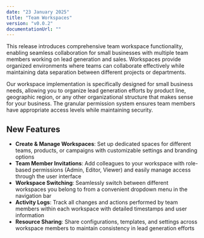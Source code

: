 ```yaml
---
date: "23 January 2025"
title: "Team Workspaces"
version: "v0.0.2"
documentationUrl: ""
---
```


This release introduces comprehensive team workspace functionality, enabling seamless collaboration for small businesses with multiple team members working on lead generation and sales. Workspaces provide organized environments where teams can collaborate effectively while maintaining data separation between different projects or departments.

Our workspace implementation is specifically designed for small business needs, allowing you to organize lead generation efforts by product line, geographic region, or any other organizational structure that makes sense for your business. The granular permission system ensures team members have appropriate access levels while maintaining security.

## New Features

- **Create & Manage Workspaces**: Set up dedicated spaces for different teams, products, or campaigns with customizable settings and branding options
- **Team Member Invitations**: Add colleagues to your workspace with role-based permissions (Admin, Editor, Viewer) and easily manage access through the user interface
- **Workspace Switching**: Seamlessly switch between different workspaces you belong to from a convenient dropdown menu in the navigation bar
- **Activity Logs**: Track all changes and actions performed by team members within each workspace with detailed timestamps and user information
- **Resource Sharing**: Share configurations, templates, and settings across workspace members to maintain consistency in lead generation efforts 